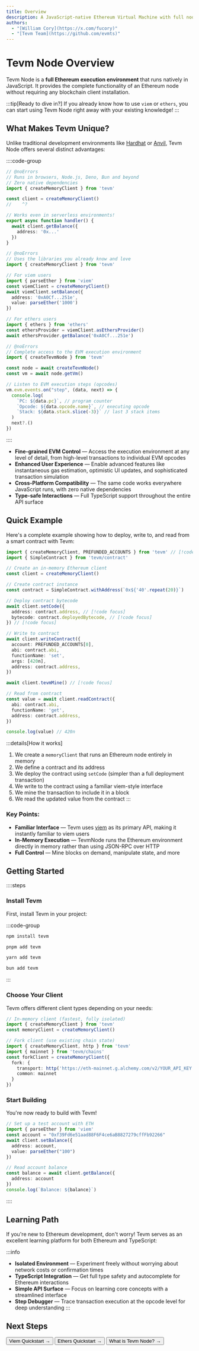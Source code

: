 ```yaml
---
title: Overview
description: A JavaScript-native Ethereum Virtual Machine with full node capabilities
authors:
  - "[William Cory](https://x.com/fucory)"
  - "[Tevm Team](https://github.com/evmts)"
---
```



# Tevm Node Overview

Tevm Node is a **full Ethereum execution environment** that runs natively in JavaScript. It provides the complete functionality of an Ethereum node without requiring any blockchain client installation.

:::tip[Ready to dive in?]
If you already know how to use `viem` or `ethers`, you can start using Tevm Node right away with your existing knowledge!
:::

## What Makes Tevm Unique?

Unlike traditional development environments like [Hardhat](https://hardhat.org/) or [Anvil](https://book.getfoundry.sh/anvil/), Tevm Node offers several distinct advantages:

::::code-group
```ts [Universal JS] twoslash
// @noErrors
// Runs in browsers, Node.js, Deno, Bun and beyond
// Zero native dependencies
import { createMemoryClient } from 'tevm'

const client = createMemoryClient()
//    ^?

// Works even in serverless environments!
export async function handler() {
  await client.getBalance({ 
    address: '0x...'
  })
}
```

```ts [Direct Integration] twoslash
// @noErrors
// Uses the libraries you already know and love
import { createMemoryClient } from 'tevm'

// For viem users
import { parseEther } from 'viem'
const viemClient = createMemoryClient()
await viemClient.setBalance({
  address: '0xA0Cf...251e',
  value: parseEther('1000')
})

// For ethers users
import { ethers } from 'ethers'
const ethersProvider = viemClient.asEthersProvider()
await ethersProvider.getBalance('0xA0Cf...251e')
```

```ts [EVM Control] twoslash
// @noErrors
// Complete access to the EVM execution environment
import { createTevmNode } from 'tevm'

const node = await createTevmNode()
const vm = await node.getVm()

// Listen to EVM execution steps (opcodes)
vm.evm.events.on("step", (data, next) => {
  console.log(
    `PC: ${data.pc}`, // program counter
    `Opcode: ${data.opcode.name}`, // executing opcode
    `Stack: ${data.stack.slice(-3)}` // last 3 stack items
  )
  next?.()
})
```
::::

- **Fine-grained EVM Control** — Access the execution environment at any level of detail, from high-level transactions to individual EVM opcodes
- **Enhanced User Experience** — Enable advanced features like instantaneous gas estimation, optimistic UI updates, and sophisticated transaction simulation
- **Cross-Platform Compatibility** — The same code works everywhere JavaScript runs, with zero native dependencies
- **Type-safe Interactions** — Full TypeScript support throughout the entire API surface

## Quick Example

Here's a complete example showing how to deploy, write to, and read from a smart contract with Tevm:

```ts showLineNumbers {1,11-13,22} filename="simple-contract.ts"
import { createMemoryClient, PREFUNDED_ACCOUNTS } from 'tevm' // [!code focus]
import { SimpleContract } from 'tevm/contract'

// Create an in-memory Ethereum client
const client = createMemoryClient()

// Create contract instance
const contract = SimpleContract.withAddress(`0x${'40'.repeat(20)}`)

// Deploy contract bytecode
await client.setCode({
  address: contract.address, // [!code focus]
  bytecode: contract.deployedBytecode, // [!code focus]
}) // [!code focus]

// Write to contract
await client.writeContract({
  account: PREFUNDED_ACCOUNTS[0],
  abi: contract.abi,
  functionName: 'set',
  args: [420n],
  address: contract.address,
})

await client.tevmMine() // [!code focus]

// Read from contract
const value = await client.readContract({
  abi: contract.abi,
  functionName: 'get',
  address: contract.address,
})

console.log(value) // 420n
```

:::details[How it works]
1. We create a `memoryClient` that runs an Ethereum node entirely in memory
2. We define a contract and its address
3. We deploy the contract using `setCode` (simpler than a full deployment transaction)
4. We write to the contract using a familiar viem-style interface
5. We mine the transaction to include it in a block
6. We read the updated value from the contract
:::

### Key Points:

- **Familiar Interface** — Tevm uses [viem](https://viem.sh) as its primary API, making it instantly familiar to viem users
- **In-Memory Execution** — TevmNode runs the Ethereum environment directly in memory rather than using JSON-RPC over HTTP
- **Full Control** — Mine blocks on demand, manipulate state, and more

## Getting Started

::::steps
### Install Tevm

First, install Tevm in your project:

:::code-group
```bash [npm]
npm install tevm
```

```bash [pnpm]
pnpm add tevm
```

```bash [yarn]
yarn add tevm
```

```bash [bun]
bun add tevm
```
:::

### Choose Your Client

Tevm offers different client types depending on your needs:

```ts
// In-memory client (fastest, fully isolated)
import { createMemoryClient } from 'tevm'
const memoryClient = createMemoryClient()

// Fork client (use existing chain state)
import { createMemoryClient, http } from 'tevm'
import { mainnet } from 'tevm/chains'
const forkClient = createMemoryClient({
  fork: {
    transport: http('https://eth-mainnet.g.alchemy.com/v2/YOUR_API_KEY'),
    common: mainnet
  }
})
```

### Start Building

You're now ready to build with Tevm!

```ts
// Set up a test account with ETH
import { parseEther } from 'viem'
const account = "0xf39Fd6e51aad88F6F4ce6aB8827279cffFb92266"
await client.setBalance({
  address: account,
  value: parseEther("100")
})

// Read account balance
const balance = await client.getBalance({
  address: account
})
console.log(`Balance: ${balance}`)
```
::::

## Learning Path

If you're new to Ethereum development, don't worry! Tevm serves as an excellent learning platform for both Ethereum and TypeScript:

:::info
- **Isolated Environment** — Experiment freely without worrying about network costs or confirmation times
- **TypeScript Integration** — Get full type safety and autocomplete for Ethereum interactions
- **Simple API Surface** — Focus on learning core concepts with a streamlined interface
- **Step Debugger** — Trace transaction execution at the opcode level for deep understanding
:::

## Next Steps

<div style={{ display: 'flex', gap: '1rem', marginTop: '1.5rem', flexWrap: 'wrap' }}>
  <Button href="./viem" variant="accent">Viem Quickstart →</Button>
  <Button href="./ethers">Ethers Quickstart →</Button>
  <Button href="../introduction/what-is-tevm-node">What is Tevm Node? →</Button>
</div>
